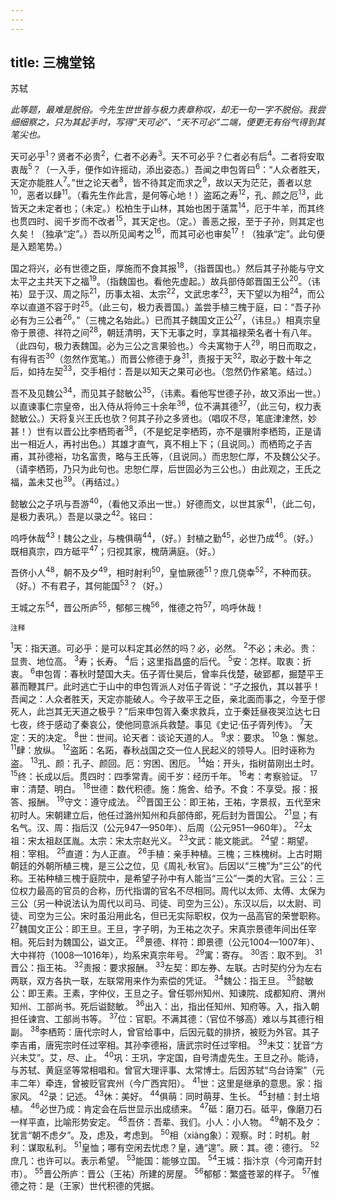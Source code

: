 ```yaml
---
---
---
```

title: 三槐堂铭
---



苏轼

*此等题，最难是脱俗。今先生世世皆与极力表章称叹，却无一句一字不脱俗。我尝细细察之，只为其起手时，写得“天可必”、“天不可必”二端，便更无有俗气得到其笔尖也。*

天可必乎<sup>1</sup>？贤者不必贵<sup>2</sup>，仁者不必寿<sup>3</sup>。天不可必乎？仁者必有后<sup>4</sup>。二者将安取衷哉<sup>5</sup>？（一入手，便作如许摇动，添出姿态。）吾闻之申包胥曰<sup>6</sup>：“人众者胜天，天定亦能胜人<sup>7</sup>。”世之论天者<sup>8</sup>，皆不待其定而求之<sup>9</sup>，故以天为茫茫，善者以怠<sup>10</sup>，恶者以肆<sup>11</sup>。（看先生作此言，是何等心地！）盗跖之寿<sup>12</sup>，孔、颜之厄<sup>13</sup>，此皆天之未定者也；（未定。）松柏生于山林，其始也困于薳蒿<sup>14</sup>，厄于牛羊，而其终也贯四时、阅千岁而不改者<sup>15</sup>，其天定也。（定。）善恶之报，至于子孙，则其定也久矣！（独承“定”。）吾以所见闻考之<sup>16</sup>，而其可必也审矣<sup>17</sup>！（独承“定”。此句便是入题笔势。）

国之将兴，必有世德之臣，厚施而不食其报<sup>18</sup>，（指晋国也。）然后其子孙能与守文太平之主共天下之福<sup>19</sup>。（指魏国也。看他先虚起。）故兵部侍郞晋国王公<sup>20</sup>。（讳祐）显于汉、周之际<sup>21</sup>，历事太祖、太宗<sup>22</sup>，文武忠孝<sup>23</sup>，天下望以为相<sup>24</sup>，而公卒以直道不容于时<sup>25</sup>。（此三句，极力表晋国。）盖尝手植三槐于庭，曰：“吾子孙必有为三公者<sup>26</sup>。”（三槐之名始此。）已而其子魏国文正公<sup>27</sup>，（讳旦。）相真宗皇帝于景德、祥符之间<sup>28</sup>，朝廷清明，天下无事之时，享其福禄荣名者十有八年。（此四句，极力表魏国。必为三公之言果验也。）今夫寓物于人<sup>29</sup>，明日而取之，有得有否<sup>30</sup>（忽然作宽笔。）而晋公修德于身<sup>31</sup>，责报于天<sup>32</sup>，取必于数十年之后，如持左契<sup>33</sup>，交手相付：吾是以知天之果可必也。（忽然仍作紧笔。结过。）

吾不及见魏公<sup>34</sup>，而见其子懿敏公<sup>35</sup>，（讳素。看他写世德子孙，故又添出一世。）以直谏事仁宗皇帝，出入侍从将帅三十余年<sup>36</sup>，位不满其德<sup>37</sup>，（此三句，权力表懿敏公。）天将复兴王氏也欤？何其子孙之多贤也。（唱叹不尽，笔底津津然，妙甚！）世有以晋公比李栖筠者<sup>38</sup>，（不是蛇足李栖筠，亦不是骥附李栖筠，正是请出一相近人，再衬出色。）其雄才直气，真不相上下；（且说同。）而栖筠之子吉甫，其孙德裕，功名富贵，略与王氏等，（且说同。）而忠恕仁厚，不及魏公父子。（请李栖筠，乃只为此句也。忠恕仁厚，后世固必为三公也。）由此观之，王氏之福，盖未艾也<sup>39</sup>。（再结过。）

懿敏公之子巩与吾游<sup>40</sup>，（看他又添出一世。）好德而文，以世其家<sup>41</sup>，（此二句，是极力表巩。）吾是以录之<sup>42</sup>。铭曰：

呜呼休哉<sup>43</sup>！魏公之业，与槐俱萌<sup>44</sup>，（好。）封植之勤<sup>45</sup>，必世乃成<sup>46</sup>。（好。）既相真宗，四方砥平<sup>47</sup>；归视其家，槐荫满庭。（好。）

吾侪小人<sup>48</sup>，朝不及夕<sup>49</sup>，相时射利<sup>50</sup>，皇恤厥德<sup>51</sup>？庶几侥幸<sup>52</sup>，不种而获。（好。）不有君子，其何能国<sup>53</sup>？（好。）

王城之东<sup>54</sup>，晋公所庐<sup>55</sup>，郁郁三槐<sup>56</sup>，惟德之符<sup>57</sup>，呜呼休哉！

<sup>注释</sup>

<sup>1</sup>天：指天道。可必乎：是可以料定其必然的吗？必，必然。
<sup>2</sup>不必；未必。贵：显贵、地位高。
<sup>3</sup>寿；长寿。
<sup>4</sup>后；这里指昌盛的后代。
<sup>5</sup>安：怎样。取衷：折衷。
<sup>6</sup>申包胥：春秋时楚国大夫。伍子胥仕昊后，曾率兵伐楚，破郢都，掘楚平王慕而鞭其尸。此时逃亡于山中的申包胥派人对伍子胥说：“子之报仇，其以甚乎！吾闻之：人众者胜天，天定亦能破人。今子故平王之臣，亲北面而事之，今至于僇死人，此岂其无天道之极乎？”后来申包胥入秦求救兵，立于秦廷昼夜哭泣达七日七夜，终于感动了秦哀公，使他同意派兵救楚。事见《史记·伍子胥列传》。
<sup>7</sup>天定：天的决定。
<sup>8</sup>世：世间。论天者：谈论天道的人。
<sup>9</sup>求：要求。
<sup>10</sup>急：懈怠。
<sup>11</sup>肆：放纵。
<sup>12</sup>盗跖：名跖，春秋战国之交一位人民起义的领导人。旧时诬称为盗。
<sup>13</sup>孔、颜：孔子、颜回。厄：穷困、困厄。
<sup>14</sup>始：开头，指树苗刚出土时。
<sup>15</sup>终：长成以后。贯四时：四季常青。阅千岁：经历千年。
<sup>16</sup>考：考察验证。
<sup>17</sup>审：清楚、明白。
<sup>18</sup>世德：数代积德。施：施舍、给予。不食：不享受。报：报答、报酬。
<sup>19</sup>守文：遵守成法。
<sup>20</sup>晋国王公：即王祐，王祐，字景叔，五代至宋初时人。宋朝建立后，他任过潞州知州和兵部侍郎，死后封为晋国公。
<sup>21</sup>显；有名气。汉、周：指后汉（公元947—950年）、后周（公元951—960年）。
<sup>22</sup>太祖：宋太祖赵匡胤。太宗：宋太宗赵光义。
<sup>23</sup>文武：能文能武。
<sup>24</sup>望：期望。相：宰相。
<sup>25</sup>直道：为人正直。
<sup>26</sup>手植：亲手种植。三槐；三株槐树。上古时期朝廷的外朝所植三槐，是三公之位，见《周礼·秋官》。后因以“三槐”为“三公”的代称。王祐种植三槐于庭院中，是希望子孙中有人能当“三公”一类的大官。三公：三位权力最高的官员的合称，历代指谓的官名不尽相同。周代以太师、太傅、太保为三公（另一种说法认为周代以司马、司徒、司空为三公）。东汉以后，以太尉、司徒、司空为三公。宋时虽沿用此名，但已无实际职权，仅为一品高官的荣誉职称。
<sup>27</sup>魏国文正公：即王旦。王旦，字子明，为王祐之次子。宋真宗景德年间出任宰相。死后封为魏国公，谥文正。
<sup>28</sup>景德、样符：即景德（公元1004—1007年）、大中祥符（1008—1016年），均系宋真宗年号。
<sup>29</sup>寓：寄存。
<sup>30</sup>否：取不到。
<sup>31</sup>晋公：指王祐。
<sup>32</sup>责报：要求报酬。
<sup>33</sup>左契：即左券、左联。古时契约分为左右两联，双方各执一联，左联常用来作为索偿的凭证。
<sup>34</sup>魏公：指王旦。
<sup>35</sup>懿敏公：即王素。王素，字仲仪，王旦之子。曾任鄂州知州、知谏院、成都知府、渭州知州、工部尚书。死后谥懿敏。
<sup>36</sup>出入：出，指出任知州、知府等。入，指入朝担任谏宫、工部尚书等。
<sup>37</sup>位：官职。不满其德：（官位不够高）难以与其德行相副。
<sup>38</sup>李栖筠：唐代宗时人，曾官给事中，后因元载的排挤，被贬为外官。其子李吉甫，唐宪宗时任过宰相。其孙李德裕，唐武宗时任过宰相。
<sup>39</sup>未艾：犹音“方兴未艾”。艾，尽、止。
<sup>40</sup>巩：王巩，字定国，自号清虚先生。王旦之孙。能诗，与苏轼、黄庭坚等常相唱和。曾官大理评事、太常博士。后因苏轼“乌台诗案”（元丰二年）牵连，曾被贬官宾州（今广西宾阳）。
<sup>41</sup>世：这里是继承的意思。家：指家风。
<sup>42</sup>录：记述。
<sup>43</sup>休：美好。
<sup>44</sup>俱萌：同时萌芽、生长。
<sup>45</sup>封植：封土培植。
<sup>46</sup>必世乃成：肯定会在后世显示出成绩来。
<sup>47</sup>砥：磨刀石。砥平，像磨刀石一样平直，比喻形势安定。
<sup>48</sup>吾侪：吾辈、我们。小人：小人物。
<sup>49</sup>朝不及夕：犹言“朝不虑夕”。及，虑及，考虑到。
<sup>50</sup>相（xiàng象）：观察。时：时机。射利：谋取私利。
<sup>51</sup>皇恤；哪有空闲去忧虑？皇，通“遑”。厥：其。德：德行。
<sup>52</sup>庶几：也许可以。表示希望。
<sup>53</sup>能国：能够立国。
<sup>54</sup>王城：指汴京（今河南开封市）。
<sup>55</sup>晋公所庐：晋公（王祐）所建的房屋。
<sup>56</sup>郁郁：繁盛苍翠的样子。
<sup>57</sup>惟德之符：是（王家）世代积德的凭据。